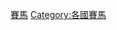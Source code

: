 {{Catnav|頁面分類|各種主題的頁面分類|按國家分類|各國體育|日本體育}}
{{Catnav|頁面分類|人类社会|文化|体育|賽馬}}
{{Catnav|頁面分類|...|体育|各國體育|日本體育}}
{{Commons category|Horseracing in Japan}}
{{CATMORE}}

[[Category:依體育運動劃分的日本體育|賽馬]]
[[Category:各國賽馬|Category:各國賽馬]]